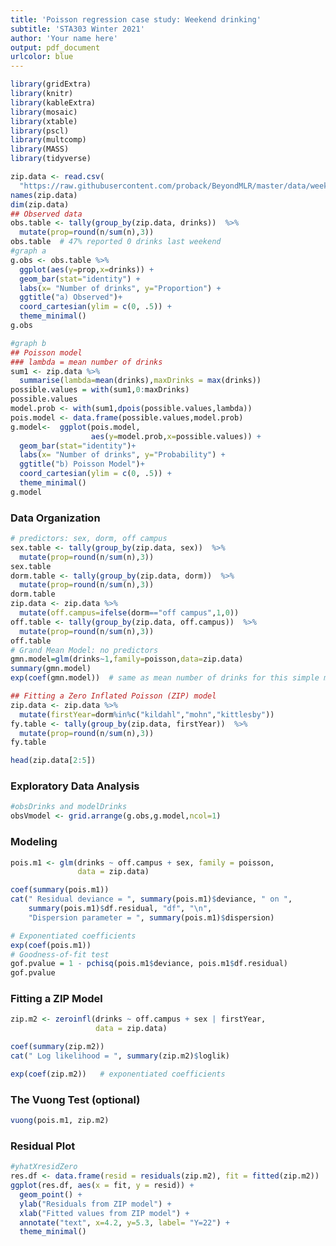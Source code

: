 ```yaml
---
title: 'Poisson regression case study: Weekend drinking'
subtitle: 'STA303 Winter 2021'
author: 'Your name here'
output: pdf_document
urlcolor: blue
---
```


```r
library(gridExtra)
library(knitr)
library(kableExtra)
library(mosaic)
library(xtable)
library(pscl) 
library(multcomp)
library(MASS)
library(tidyverse)

zip.data <- read.csv(
  "https://raw.githubusercontent.com/proback/BeyondMLR/master/data/weekendDrinks.csv")  
names(zip.data)
dim(zip.data)
## Observed data
obs.table <- tally(group_by(zip.data, drinks))  %>%
  mutate(prop=round(n/sum(n),3))
obs.table  # 47% reported 0 drinks last weekend
#graph a
g.obs <- obs.table %>%
  ggplot(aes(y=prop,x=drinks)) + 
  geom_bar(stat="identity") +
  labs(x= "Number of drinks", y="Proportion") +
  ggtitle("a) Observed")+
  coord_cartesian(ylim = c(0, .5)) +
  theme_minimal()
g.obs

#graph b
## Poisson model
### lambda = mean number of drinks
sum1 <- zip.data %>% 
  summarise(lambda=mean(drinks),maxDrinks = max(drinks))
possible.values = with(sum1,0:maxDrinks)
possible.values
model.prob <- with(sum1,dpois(possible.values,lambda))
pois.model <- data.frame(possible.values,model.prob)
g.model<-  ggplot(pois.model,
                  aes(y=model.prob,x=possible.values)) + 
  geom_bar(stat="identity")+
  labs(x= "Number of drinks", y="Probability") +
  ggtitle("b) Poisson Model")+
  coord_cartesian(ylim = c(0, .5)) +
  theme_minimal()
g.model
```

### Data Organization

```r
# predictors: sex, dorm, off campus
sex.table <- tally(group_by(zip.data, sex))  %>%
  mutate(prop=round(n/sum(n),3))
sex.table
dorm.table <- tally(group_by(zip.data, dorm))  %>%
  mutate(prop=round(n/sum(n),3))
dorm.table
zip.data <- zip.data %>% 
  mutate(off.campus=ifelse(dorm=="off campus",1,0))
off.table <- tally(group_by(zip.data, off.campus))  %>%
  mutate(prop=round(n/sum(n),3))
off.table
# Grand Mean Model: no predictors
gmn.model=glm(drinks~1,family=poisson,data=zip.data)
summary(gmn.model)
exp(coef(gmn.model))  # same as mean number of drinks for this simple model
```

```r
## Fitting a Zero Inflated Poisson (ZIP) model
zip.data <- zip.data %>% 
  mutate(firstYear=dorm%in%c("kildahl","mohn","kittlesby"))
fy.table <- tally(group_by(zip.data, firstYear))  %>%
  mutate(prop=round(n/sum(n),3))
fy.table
```

```r
head(zip.data[2:5])
```

### Exploratory Data Analysis

```r
#obsDrinks and modelDrinks
obsVmodel <- grid.arrange(g.obs,g.model,ncol=1)
```


### Modeling

```r
pois.m1 <- glm(drinks ~ off.campus + sex, family = poisson,
               data = zip.data)
```

```r
coef(summary(pois.m1))
cat(" Residual deviance = ", summary(pois.m1)$deviance, " on ",
    summary(pois.m1)$df.residual, "df", "\n",
    "Dispersion parameter = ", summary(pois.m1)$dispersion)
```

```r
# Exponentiated coefficients
exp(coef(pois.m1))
# Goodness-of-fit test
gof.pvalue = 1 - pchisq(pois.m1$deviance, pois.m1$df.residual)
gof.pvalue
```

### Fitting a ZIP Model

```r
zip.m2 <- zeroinfl(drinks ~ off.campus + sex | firstYear, 
                   data = zip.data)
```

```r
coef(summary(zip.m2))
cat(" Log likelihood = ", summary(zip.m2)$loglik)
```

```r
exp(coef(zip.m2))   # exponentiated coefficients
```

### The Vuong Test (optional)

```r
vuong(pois.m1, zip.m2)
```

### Residual Plot

```r
#yhatXresidZero
res.df <- data.frame(resid = residuals(zip.m2), fit = fitted(zip.m2))
ggplot(res.df, aes(x = fit, y = resid)) +
  geom_point() +
  ylab("Residuals from ZIP model") +
  xlab("Fitted values from ZIP model") +
  annotate("text", x=4.2, y=5.3, label= "Y=22") +
  theme_minimal()
```

